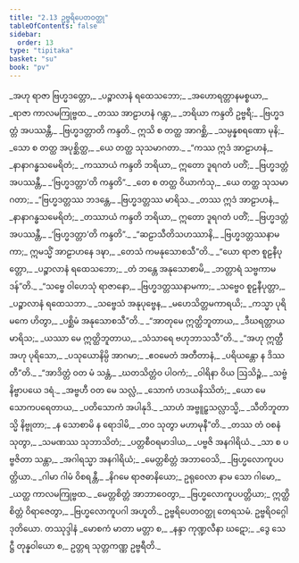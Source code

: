 ```yaml
---
title: "2.13 ဥဗ္ဗရိပေတဝတ္ထု"
tableOfContents: false
sidebar:
  order: 13
type: "tipitaka"
basket: "su"
book: "pv"
---
```



<DynamicBreadcrumb />

<Division number="368" book="pv" e="ch" v="19" p="165">

<Paragraph number="397" type="verses" book="pv">
_အဟု ရာဇာ ဗြဟ္မဒတ္တော,_  
_ပဉ္စာလာနံ ရထေသဘော;_  
_အဟောရတ္တာနမစ္စယာ,_  
_ရာဇာ ကာလမကြုဗ္ဗထ._  

</Paragraph>

</Division>
<Division number="369" book="pv" e="ch" v="19" p="165">

<Paragraph number="398" type="verses" book="pv">
_တဿ အာဠာဟနံ ဂန္တွာ,_  
_ဘရိယာ ကန္ဒတိ ဥဗ္ဗရီ;_  
_ဗြဟ္မဒတ္တံ အပဿန္တီ,_  
_ဗြဟ္မဒတ္တာတိ ကန္ဒတိ._  

</Paragraph>

</Division>
<Division number="370" book="pv" e="ch" v="19" p="165">

<Paragraph number="399" type="verses" book="pv">
ဣသိ စ တတ္ထ အာဂစ္ဆိ,_  
_သမ္ပန္နစရဏော မုနိ;_  
_သော စ တတ္ထ အပုစ္ဆိတ္ထ,_  
_ယေ တတ္ထ သုသမာဂတာ._  

</Paragraph>

</Division>
<Division number="371" book="pv" e="ch" v="19" p="165">

<Paragraph number="400" type="verses" book="pv">
_“ကဿ ဣဒံ အာဠာဟနံ,_  
_နာနာဂန္ဓသမေရိတံ;_  
_ကဿာယံ ကန္ဒတိ ဘရိယာ,_  
ဣတော ဒူရဂတံ ပတိံ;_  
_ဗြဟ္မဒတ္တံ အပဿန္တီ,_  
_‘ဗြဟ္မဒတ္တာ’တိ ကန္ဒတိ”._  

</Paragraph>

</Division>
<Division number="372" book="pv" e="ch" v="19" p="165">

<Paragraph number="401" type="verses" book="pv">
_တေ စ တတ္ထ ဝိယာကံသု,_  
_ယေ တတ္ထ သုသမာဂတာ;_  
_“ဗြဟ္မဒတ္တဿ ဘဒန္တေ,_  
_ဗြဟ္မဒတ္တဿ မာရိသ._  

</Paragraph>

</Division>
<Division number="373" book="pv" e="ch" v="19" p="165">

<Paragraph number="402" type="verses" book="pv">
_တဿ ဣဒံ အာဠာဟနံ,_  
_နာနာဂန္ဓသမေရိတံ;_  
_တဿာယံ ကန္ဒတိ ဘရိယာ,_  
ဣတော ဒူရဂတံ ပတိံ;_  
_ဗြဟ္မဒတ္တံ အပဿန္တီ,_  
_‘ဗြဟ္မဒတ္တာ’တိ ကန္ဒတိ”._  

</Paragraph>

</Division>
<Division number="374" book="pv" e="ch" v="19" p="165">

<Paragraph number="403" type="verses" book="pv">
_“ဆဠာသီတိသဟဿာနိ,_  
_ဗြဟ္မဒတ္တဿနာမကာ;_  
ဣမသ္မိံ အာဠာဟနေ ဒဍ္ဎာ,_  
_တေသံ ကမနုသောစသီ”တိ._  

</Paragraph>

</Division>
<Division number="375" book="pv" e="ch" v="19" p="165">

<Paragraph number="404" type="verses" book="pv">
_“ယော ရာဇာ စူဠနီပုတ္တော,_  
_ပဉ္စာလာနံ ရထေသဘော;_  
_တံ ဘန္တေ အနုသောစာမိ,_  
_ဘတ္တာရံ သဗ္ဗကာမဒန်”တိ._  

</Paragraph>

</Division>
<Division number="376" book="pv" e="ch" v="19" p="165">

<Paragraph number="405" type="verses" book="pv">
_“သဗ္ဗေ ဝါဟေသုံ ရာဇာနော,_  
_ဗြဟ္မဒတ္တဿနာမကာ;_  
_သဗ္ဗေဝ စူဠနီပုတ္တာ,_  
_ပဉ္စာလာနံ ရထေသဘာ._  

</Paragraph>

</Division>
<Division number="377" book="pv" e="ch" v="19" p="165">

<Paragraph number="406" type="verses" book="pv">
_သဗ္ဗေသံ အနုပုဗ္ဗေန,_  
_မဟေသိတ္တမကာရယိ;_  
_ကသ္မာ ပုရိမကေ ဟိတွာ,_  
_ပစ္ဆိမံ အနုသောစသီ”တိ._  

</Paragraph>

</Division>
<Division number="378" book="pv" e="ch" v="19" p="166">

<Paragraph number="407" type="verses" book="pv">
_“အာတုမေ ဣတ္ထိဘူတာယ,_  
_ဒီဃရတ္တာယ မာရိသ;_  
_ယဿာ မေ ဣတ္ထိဘူတာယ,_  
_သံသာရေ ဗဟုဘာသသီ”တိ._  

</Paragraph>

</Division>
<Division number="379" book="pv" e="ch" v="19" p="166">

<Paragraph number="408" type="verses" book="pv">
_“အဟု ဣတ္ထီ အဟု ပုရိသော,_  
_ပသုယောနိမ္ပိ အာဂမာ;_  
_ဧဝမေတံ အတီတာနံ,_  
_ပရိယန္တော န ဒိဿတီ”တိ._  

</Paragraph>

</Division>
<Division number="380" book="pv" e="ch" v="19" p="166">

<Paragraph number="409" type="verses" book="pv">
_“အာဒိတ္တံ ဝတ မံ သန္တံ,_  
_ဃတသိတ္တံဝ ပါဝကံ;_  
_ဝါရိနာ ဝိယ ဩသိဉ္စံ,_  
_သဗ္ဗံ နိဗ္ဗာပယေ ဒရံ._  

</Paragraph>

</Division>
<Division number="381" book="pv" e="ch" v="19" p="166">

<Paragraph number="410" type="verses" book="pv">
_အဗ္ဗဟီ ဝတ မေ သလ္လံ,_  
_သောကံ ဟဒယနိဿိတံ;_  
_ယော မေ သောကပရေတာယ,_  
_ပတိသောကံ အပါနုဒိ._  

</Paragraph>

</Division>
<Division number="382" book="pv" e="ch" v="19" p="166">

<Paragraph number="411" type="verses" book="pv">
_သာဟံ အဗ္ဗူဠှသလ္လာသ္မိ,_  
_သီတိဘူတာသ္မိ နိဗ္ဗုတာ;_  
_န သောစာမိ န ရောဒါမိ,_  
_တဝ သုတွာ မဟာမုနီ”တိ._  

</Paragraph>

</Division>
<Division number="383" book="pv" e="ch" v="19" p="166">

<Paragraph number="412" type="verses" book="pv">
_တဿ တံ ဝစနံ သုတွာ,_  
_သမဏဿ သုဘာသိတံ;_  
_ပတ္တစီဝရမာဒါယ,_  
_ပဗ္ဗဇိ အနဂါရိယံ._  

</Paragraph>

</Division>
<Division number="384" book="pv" e="ch" v="19" p="166">

<Paragraph number="413" type="verses" book="pv">
_သာ စ ပဗ္ဗဇိတာ သန္တာ,_  
_အဂါရသ္မာ အနဂါရိယံ;_  
_မေတ္တစိတ္တံ အဘာဝေသိ,_  
_ဗြဟ္မလောကူပပတ္တိယာ._  

</Paragraph>

</Division>
<Division number="385" book="pv" e="ch" v="19" p="166">

<Paragraph number="414" type="verses" book="pv">
_ဂါမာ ဂါမံ ဝိစရန္တီ,_  
_နိဂမေ ရာဇဓာနိယော;_  
ဥရုဝေလာ နာမ သော ဂါမော,_  
_ယတ္ထ ကာလမကြုဗ္ဗထ._  

</Paragraph>

</Division>
<Division number="386" book="pv" e="ch" v="19" p="166">

<Paragraph number="415" type="verses" book="pv">
_မေတ္တစိတ္တံ အာဘာဝေတွာ,_  
_ဗြဟ္မလောကူပပတ္တိယာ;_  
ဣတ္ထိစိတ္တံ ဝိရာဇေတွာ,_  
_ဗြဟ္မလောကူပဂါ အဟူတိ._  


</Paragraph>
</Division>

<Paragraph number="416" type="center" book="pv">
ဥဗ္ဗရိပေတဝတ္ထု တေရသမံ.



</Paragraph>

<Paragraph number="417" type="center" book="pv">
ဥဗ္ဗရိဝဂ္ဂေါ ဒုတိယော.



</Paragraph>

<Paragraph number="418" type="center" book="pv">
တဿုဒ္ဒါနံ


</Paragraph>

<Paragraph number="419" type="verses" book="pv">
_မောစကံ မာတာ မတ္တာ စ,_  
_နန္ဒာ ကုဏ္ဍလီနာ ဃဋော;_  
_ဒွေ သေဋ္ဌီ တုန္နဝါယော စ,_  
ဥတ္တရ သုတ္တကဏ္ဏ ဥဗ္ဗရီတိ._
</Paragraph>
